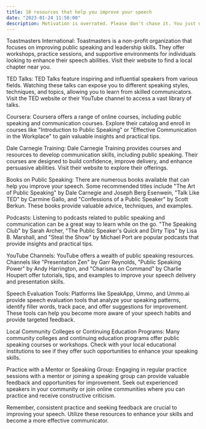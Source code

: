 ```yaml
---
title: 10 resources that help you improve your speech
date: "2023-01-24 11:56:00"
description: Motivation is overrated. Please don't chase it. You just need Discipline and a noble Purpose. Purpose doesn't have to be some huge life purpose. Keep it simple. Here is a way to find out your purpose.
---
```


Toastmasters International: Toastmasters is a non-profit organization that focuses on improving public speaking and leadership skills. They offer workshops, practice sessions, and supportive environments for individuals looking to enhance their speech abilities. Visit their website to find a local chapter near you.

TED Talks: TED Talks feature inspiring and influential speakers from various fields. Watching these talks can expose you to different speaking styles, techniques, and topics, allowing you to learn from skilled communicators. Visit the TED website or their YouTube channel to access a vast library of talks.

Coursera: Coursera offers a range of online courses, including public speaking and communication courses. Explore their catalog and enroll in courses like "Introduction to Public Speaking" or "Effective Communication in the Workplace" to gain valuable insights and practical tips.

Dale Carnegie Training: Dale Carnegie Training provides courses and resources to develop communication skills, including public speaking. Their courses are designed to build confidence, improve delivery, and enhance persuasive abilities. Visit their website to explore their offerings.

Books on Public Speaking: There are numerous books available that can help you improve your speech. Some recommended titles include "The Art of Public Speaking" by Dale Carnegie and Joseph Berg Esenwein, "Talk Like TED" by Carmine Gallo, and "Confessions of a Public Speaker" by Scott Berkun. These books provide valuable advice, techniques, and examples.

Podcasts: Listening to podcasts related to public speaking and communication can be a great way to learn while on the go. "The Speaking Club" by Sarah Archer, "The Public Speaker's Quick and Dirty Tips" by Lisa B. Marshall, and "Steal the Show" by Michael Port are popular podcasts that provide insights and practical tips.

YouTube Channels: YouTube offers a wealth of public speaking resources. Channels like "Presentation Zen" by Garr Reynolds, "Public Speaking Power" by Andy Harrington, and "Charisma on Command" by Charlie Houpert offer tutorials, tips, and examples to improve your speech delivery and presentation skills.

Speech Evaluation Tools: Platforms like SpeakApp, Ummo, and Ummo.ai provide speech evaluation tools that analyze your speaking patterns, identify filler words, track pace, and offer suggestions for improvement. These tools can help you become more aware of your speech habits and provide targeted feedback.

Local Community Colleges or Continuing Education Programs: Many community colleges and continuing education programs offer public speaking courses or workshops. Check with your local educational institutions to see if they offer such opportunities to enhance your speaking skills.

Practice with a Mentor or Speaking Group: Engaging in regular practice sessions with a mentor or joining a speaking group can provide valuable feedback and opportunities for improvement. Seek out experienced speakers in your community or join online communities where you can practice and receive constructive criticism.

Remember, consistent practice and seeking feedback are crucial to improving your speech. Utilize these resources to enhance your skills and become a more effective communicator.